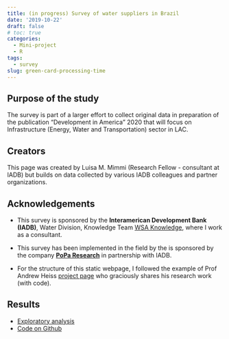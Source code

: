 ```yaml
---
title: (in progress) Survey of water suppliers in Brazil
date: '2019-10-22'
draft: false
# toc: true
categories:
  - Mini-project
  - R
tags:
  - survey
slug: green-card-processing-time
---
```



## Purpose of the study 
The survey is part of a larger effort to collect original data in preparation of the publication “Development in America” 2020 that will focus on Infrastructure (Energy, Water and Transportation) sector in LAC.

## Creators
This page was created by Luisa M. Mimmi (Research Fellow - consultant at IADB) but builds on data collected by various IADB colleagues and partner organizations.  

## Acknowledgements
+ This survey is sponsored by the **Interamerican Development Bank (IADB)**, Water Division, Knowledge Team  [WSA Knowledge](https://idbg.sharepoint.com/sites/WSAknowledge), where I work as a consultant. 

+ This survey has been implemented in the field by the is sponsored by the company [**PoPa Research**](http://www.poparesearch.com/) in partnership with IADB. 

+ For the structure of this static webpage, I followed the example of Prof Andrew Heiss [project page](https://stats.andrewheiss.com/donors-ngo-restrictions/index.html) who graciously shares his research work (with code).

## Results

- [Exploratory analysis](https://lulliter.github.io/BrazilWaterSurvey/)
- [Code on Github](https://github.com/Lulliter/BrazilWaterSurvey)
